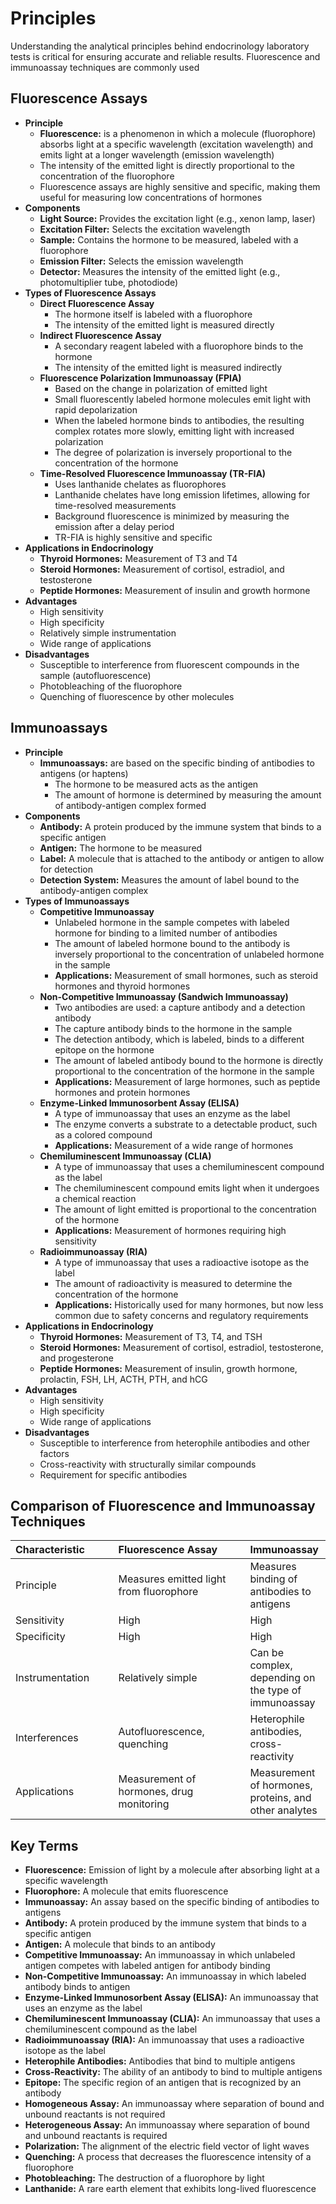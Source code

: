 # Principles {-}

Understanding the analytical principles behind endocrinology laboratory tests is critical for ensuring accurate and reliable results. Fluorescence and immunoassay techniques are commonly used

## **Fluorescence Assays** {-}

*   **Principle**
    *   **Fluorescence:** is a phenomenon in which a molecule (fluorophore) absorbs light at a specific wavelength (excitation wavelength) and emits light at a longer wavelength (emission wavelength)
    *   The intensity of the emitted light is directly proportional to the concentration of the fluorophore
    *   Fluorescence assays are highly sensitive and specific, making them useful for measuring low concentrations of hormones
*   **Components**
    *   **Light Source:** Provides the excitation light (e.g., xenon lamp, laser)
    *   **Excitation Filter:** Selects the excitation wavelength
    *   **Sample:** Contains the hormone to be measured, labeled with a fluorophore
    *   **Emission Filter:** Selects the emission wavelength
    *   **Detector:** Measures the intensity of the emitted light (e.g., photomultiplier tube, photodiode)
*   **Types of Fluorescence Assays**
    *   **Direct Fluorescence Assay**
        *   The hormone itself is labeled with a fluorophore
        *   The intensity of the emitted light is measured directly
    *   **Indirect Fluorescence Assay**
        *   A secondary reagent labeled with a fluorophore binds to the hormone
        *   The intensity of the emitted light is measured indirectly
    *   **Fluorescence Polarization Immunoassay (FPIA)**
        *   Based on the change in polarization of emitted light
        *   Small fluorescently labeled hormone molecules emit light with rapid depolarization
        *   When the labeled hormone binds to antibodies, the resulting complex rotates more slowly, emitting light with increased polarization
        *   The degree of polarization is inversely proportional to the concentration of the hormone
    *   **Time-Resolved Fluorescence Immunoassay (TR-FIA)**
        *   Uses lanthanide chelates as fluorophores
        *   Lanthanide chelates have long emission lifetimes, allowing for time-resolved measurements
        *   Background fluorescence is minimized by measuring the emission after a delay period
        *   TR-FIA is highly sensitive and specific
*   **Applications in Endocrinology**
    *   **Thyroid Hormones:** Measurement of T3 and T4
    *   **Steroid Hormones:** Measurement of cortisol, estradiol, and testosterone
    *   **Peptide Hormones:** Measurement of insulin and growth hormone
*   **Advantages**
    *   High sensitivity
    *   High specificity
    *   Relatively simple instrumentation
    *   Wide range of applications
*   **Disadvantages**
    *   Susceptible to interference from fluorescent compounds in the sample (autofluorescence)
    *   Photobleaching of the fluorophore
    *   Quenching of fluorescence by other molecules

## **Immunoassays** {-}

*   **Principle**
    *   **Immunoassays:** are based on the specific binding of antibodies to antigens (or haptens)
        *   The hormone to be measured acts as the antigen
        *   The amount of hormone is determined by measuring the amount of antibody-antigen complex formed
*   **Components**
    *   **Antibody:** A protein produced by the immune system that binds to a specific antigen
    *   **Antigen:** The hormone to be measured
    *   **Label:** A molecule that is attached to the antibody or antigen to allow for detection
    *   **Detection System:** Measures the amount of label bound to the antibody-antigen complex
*   **Types of Immunoassays**
    *   **Competitive Immunoassay**
        *   Unlabeled hormone in the sample competes with labeled hormone for binding to a limited number of antibodies
        *   The amount of labeled hormone bound to the antibody is inversely proportional to the concentration of unlabeled hormone in the sample
        *   **Applications:** Measurement of small hormones, such as steroid hormones and thyroid hormones
    *   **Non-Competitive Immunoassay (Sandwich Immunoassay)**
        *   Two antibodies are used: a capture antibody and a detection antibody
        *   The capture antibody binds to the hormone in the sample
        *   The detection antibody, which is labeled, binds to a different epitope on the hormone
        *   The amount of labeled antibody bound to the hormone is directly proportional to the concentration of the hormone in the sample
        *   **Applications:** Measurement of large hormones, such as peptide hormones and protein hormones
    *   **Enzyme-Linked Immunosorbent Assay (ELISA)**
        *   A type of immunoassay that uses an enzyme as the label
        *   The enzyme converts a substrate to a detectable product, such as a colored compound
        *   **Applications:** Measurement of a wide range of hormones
    *   **Chemiluminescent Immunoassay (CLIA)**
        *   A type of immunoassay that uses a chemiluminescent compound as the label
        *   The chemiluminescent compound emits light when it undergoes a chemical reaction
        *   The amount of light emitted is proportional to the concentration of the hormone
        *   **Applications:** Measurement of hormones requiring high sensitivity
    *   **Radioimmunoassay (RIA)**
        *   A type of immunoassay that uses a radioactive isotope as the label
        *   The amount of radioactivity is measured to determine the concentration of the hormone
        *   **Applications:** Historically used for many hormones, but now less common due to safety concerns and regulatory requirements
*   **Applications in Endocrinology**
    *   **Thyroid Hormones:** Measurement of T3, T4, and TSH
    *   **Steroid Hormones:** Measurement of cortisol, estradiol, testosterone, and progesterone
    *   **Peptide Hormones:** Measurement of insulin, growth hormone, prolactin, FSH, LH, ACTH, PTH, and hCG
*   **Advantages**
    *   High sensitivity
    *   High specificity
    *   Wide range of applications
*   **Disadvantages**
    *   Susceptible to interference from heterophile antibodies and other factors
    *   Cross-reactivity with structurally similar compounds
    *   Requirement for specific antibodies

## **Comparison of Fluorescence and Immunoassay Techniques** {-}

| Characteristic | Fluorescence Assay | Immunoassay |
| :------------- | :----------------- | :---------- |
| Principle | Measures emitted light from fluorophore | Measures binding of antibodies to antigens |
| Sensitivity | High | High |
| Specificity | High | High |
| Instrumentation | Relatively simple | Can be complex, depending on the type of immunoassay |
| Interferences | Autofluorescence, quenching | Heterophile antibodies, cross-reactivity |
| Applications | Measurement of hormones, drug monitoring | Measurement of hormones, proteins, and other analytes |

## **Key Terms** {-}

*   **Fluorescence:** Emission of light by a molecule after absorbing light at a specific wavelength
*   **Fluorophore:** A molecule that emits fluorescence
*   **Immunoassay:** An assay based on the specific binding of antibodies to antigens
*   **Antibody:** A protein produced by the immune system that binds to a specific antigen
*   **Antigen:** A molecule that binds to an antibody
*   **Competitive Immunoassay:** An immunoassay in which unlabeled antigen competes with labeled antigen for antibody binding
*   **Non-Competitive Immunoassay:** An immunoassay in which labeled antibody binds to antigen
*   **Enzyme-Linked Immunosorbent Assay (ELISA):** An immunoassay that uses an enzyme as the label
*   **Chemiluminescent Immunoassay (CLIA):** An immunoassay that uses a chemiluminescent compound as the label
*   **Radioimmunoassay (RIA):** An immunoassay that uses a radioactive isotope as the label
*   **Heterophile Antibodies:** Antibodies that bind to multiple antigens
*   **Cross-Reactivity:** The ability of an antibody to bind to multiple antigens
*   **Epitope:** The specific region of an antigen that is recognized by an antibody
*   **Homogeneous Assay:** An immunoassay where separation of bound and unbound reactants is not required
*   **Heterogeneous Assay:** An immunoassay where separation of bound and unbound reactants is required
*   **Polarization:** The alignment of the electric field vector of light waves
*   **Quenching:** A process that decreases the fluorescence intensity of a fluorophore
*   **Photobleaching:** The destruction of a fluorophore by light
*   **Lanthanide:** A rare earth element that exhibits long-lived fluorescence
